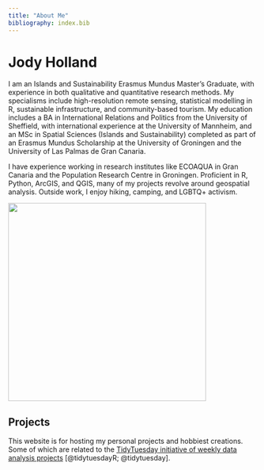 ```yaml
---
title: "About Me"
bibliography: index.bib
---
```


# Jody Holland

I am an Islands and Sustainability Erasmus Mundus Master's Graduate, with experience in both qualitative and quantitative research methods. My specialisms include high-resolution remote sensing, statistical modelling in R, sustainable infrastructure, and community-based tourism. My education includes a BA in International Relations and Politics from the University of Sheffield, with international experience at the University of Mannheim, and an MSc in Spatial Sciences (Islands and Sustainability) completed as part of an Erasmus Mundus Scholarship at the University of Groningen and the University of Las Palmas de Gran Canaria.

I have experience working in research institutes like ECOAQUA in Gran Canaria and the Population Research Centre in Groningen. Proficient in R, Python, ArcGIS, and QGIS, many of my projects revolve around geospatial analysis. Outside work, I enjoy hiking, camping, and LGBTQ+ activism.

![](me.jpeg){fig-align="center" width="400"}

## Projects

This website is for hosting my personal projects and hobbiest creations. Some of which are related to the [TidyTuesday initiative of weekly data analysis projects](https://github.com/rfordatascience/tidytuesday) [@tidytuesdayR; @tidytuesday].
